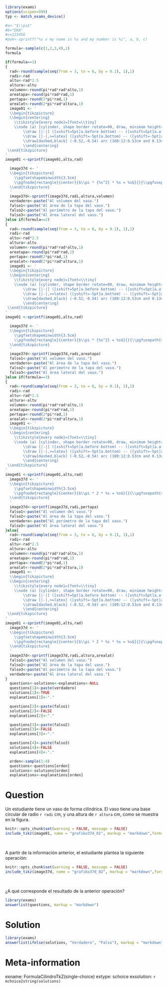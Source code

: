 ```r
library(exams)
options(scipen=999)
typ <- match_exams_device()

#a<-"$\\pi$"
#b="EKA"
#c=123456
#pok<-sprintf("%s x my name is %s and my number is %i", a, b, c)

formula<-sample(c(1,2,3,4),1)
formula

if(formula==1)
{
  rad<-round(sample(seq(from = 3, to = 6, by = 0.1), 1),1)
  radi<-rad
  altu<-rad*2.5
  altura<-altu
  volumen<-round(pi*rad*rad*altu,1)
  areatapa<-round(pi*rad*rad,1)
  pertapa<-round(2*pi*rad,1)
  arealat<-round(2*pi*rad*altura,1)
  image01 <- '
  \\begin{tikzpicture}
  \\begin{centering}
	\\tikzstyle{every node}=[font=\\tiny]	
	\\node (a) [cylinder, shape border rotate=90, draw, minimum height=15mm, minimum width=10.5mm,cylinder uses custom fill,cylinder body fill=blue!40,cylinder end fill=blue!15] {};
		\\draw [|-|] ([xshift=5pt]a.before bottom) -- ([xshift=5pt]a.after top) node [midway, right] {$%s cm$};
		\\draw [|-|,>=latex] ([yshift=-5pt]a.bottom) -- ([yshift=-5pt]a.bottom -| a.before bottom) node [midway, below] {$%s cm$};
		\\draw[dashed,black] (-0.52,-0.54) arc (180:12:0.53cm and 0.13cm);
		\\end{centering}
 \\end{tikzpicture}
'
image01 <-sprintf(image01,altu,rad)

  image37d <- '
  \\begin{tikzpicture}
	\\pgfsetshapeminwidth{3.5cm}
	\\pgfnode{rectangle}{center}{$\\pi * {%s^2} * %s = %s$}{}{\\pgfusepath{stroke}}
  \\end{tikzpicture}
  '
  image37d<-sprintf(image37d,radi,altura,volumen)
  verdadero<-paste("Al volumen del vaso.")
  falso1<-paste("Al área de la tapa del vaso.")
  falso2<-paste("Al perímetro de la tapa del vaso.")
  falso3<-paste("Al área lateral del vaso.")
}else if(formula==2)
{
  rad<-round(sample(seq(from = 3, to = 6, by = 0.1), 1),1)
  radi<-rad
  altu<-rad*2.5
  altura<-altu
  volumen<-round(pi*rad*rad*altu,1)
  areatapa<-round(pi*rad*rad,1)
  pertapa<-round(2*pi*rad,1)
  arealat<-round(2*pi*rad*altura,1)
  image01 <- '
  \\begin{tikzpicture}
  \\begin{centering}
	\\tikzstyle{every node}=[font=\\tiny]	
	\\node (a) [cylinder, shape border rotate=90, draw, minimum height=15mm, minimum width=10.5mm,cylinder uses custom fill,cylinder body fill=blue!40,cylinder end fill=blue!15] {};
		\\draw [|-|] ([xshift=5pt]a.before bottom) -- ([xshift=5pt]a.after top) node [midway, right] {$%s cm$};
		\\draw [|-|,>=latex] ([yshift=-5pt]a.bottom) -- ([yshift=-5pt]a.bottom -| a.before bottom) node [midway, below] {$%s cm$};
		\\draw[dashed,black] (-0.52,-0.54) arc (180:12:0.53cm and 0.13cm);
		\\end{centering}
 \\end{tikzpicture}
'
image01 <-sprintf(image01,altu,rad)

  image37d <- '
  \\begin{tikzpicture}
	\\pgfsetshapeminwidth{3.5cm}
	\\pgfnode{rectangle}{center}{$\\pi * {%s^2} = %s$}{}{\\pgfusepath{stroke}}
  \\end{tikzpicture}
  '
  image37d<-sprintf(image37d,radi,areatapa)
  falso1<-paste("Al volumen del vaso.")
  verdadero<-paste("Al área de la tapa del vaso.")
  falso2<-paste("Al perímetro de la tapa del vaso.")
  falso3<-paste("Al área lateral del vaso.")
}else if(formula==3)
{
  rad<-round(sample(seq(from = 3, to = 6, by = 0.1), 1),1)
  radi<-rad
  altu<-rad*2.5
  altura<-altu
  volumen<-round(pi*rad*rad*altu,1)
  areatapa<-round(pi*rad*rad,1)
  pertapa<-round(2*pi*rad,1)
  arealat<-round(2*pi*rad*altura,1)
  image01 <- '
  \\begin{tikzpicture}
  \\begin{centering}
	\\tikzstyle{every node}=[font=\\tiny]	
	\\node (a) [cylinder, shape border rotate=90, draw, minimum height=15mm, minimum width=10.5mm,cylinder uses custom fill,cylinder body fill=blue!40,cylinder end fill=blue!15] {};
		\\draw [|-|] ([xshift=5pt]a.before bottom) -- ([xshift=5pt]a.after top) node [midway, right] {$%s cm$};
		\\draw [|-|,>=latex] ([yshift=-5pt]a.bottom) -- ([yshift=-5pt]a.bottom -| a.before bottom) node [midway, below] {$%s cm$};
		\\draw[dashed,black] (-0.52,-0.54) arc (180:12:0.53cm and 0.13cm);
		\\end{centering}
 \\end{tikzpicture}
'
image01 <-sprintf(image01,altu,rad)
  image37d <- '
  \\begin{tikzpicture}
	\\pgfsetshapeminwidth{3.5cm}
	\\pgfnode{rectangle}{center}{$\\pi * 2 * %s = %s$}{}{\\pgfusepath{stroke}}
  \\end{tikzpicture}
  '
  image37d<-sprintf(image37d,radi,pertapa)
  falso1<-paste("Al volumen del vaso.")
  falso2<-paste("Al área de la tapa del vaso.")
  verdadero<-paste("Al perímetro de la tapa del vaso.")
  falso3<-paste("Al área lateral del vaso.")
}else{
  rad<-round(sample(seq(from = 3, to = 6, by = 0.1), 1),1)
  radi<-rad
  altu<-rad*2.5
  altura<-altu
  volumen<-round(pi*rad*rad*altu,1)
  areatapa<-round(pi*rad*rad,1)
  pertapa<-round(2*pi*rad,1)
  arealat<-round(2*pi*rad*altura,1)
  image01 <- '
  \\begin{tikzpicture}
  \\begin{centering}
	\\tikzstyle{every node}=[font=\\tiny]	
	\\node (a) [cylinder, shape border rotate=90, draw, minimum height=15mm, minimum width=10.5mm,cylinder uses custom fill,cylinder body fill=blue!40,cylinder end fill=blue!15] {};
		\\draw [|-|] ([xshift=5pt]a.before bottom) -- ([xshift=5pt]a.after top) node [midway, right] {$%s cm$};
		\\draw [|-|,>=latex] ([yshift=-5pt]a.bottom) -- ([yshift=-5pt]a.bottom -| a.before bottom) node [midway, below] {$%s cm$};
		\\draw[dashed,black] (-0.52,-0.54) arc (180:12:0.53cm and 0.13cm);
		\\end{centering}
 \\end{tikzpicture}
'
image01 <-sprintf(image01,altu,rad)
  image37d <- '
  \\begin{tikzpicture}
	\\pgfsetshapeminwidth{3.5cm}
	\\pgfnode{rectangle}{center}{$\\pi * 2 * %s * %s = %s$}{}{\\pgfusepath{stroke}}
  \\end{tikzpicture}
  '
  image37d<-sprintf(image37d,radi,altura,arealat)
  falso1<-paste("Al volumen del vaso.")
  falso2<-paste("Al área de la tapa del vaso.")
  falso3<-paste("Al perímetro de la tapa del vaso.")
  verdadero<-paste("Al área lateral del vaso.")
}
  questions<-solutions<-explanations<-NULL
  questions[1]<-paste(verdadero)
  solutions[1]<-TRUE
  explanations[1]<-"."

  questions[2]<-paste(falso1)
  solutions[2]<-FALSE
  explanations[2]<-"."

  questions[3]<-paste(falso2)
  solutions[3]<-FALSE
  explanations[3]<-"."

  questions[4]<-paste(falso3)
  solutions[4]<-FALSE
  explanations[4]<-"."

  orden<-sample(1:4)
  questions<-questions[orden]
  solutions<-solutions[orden]
  explanations<-explanations[orden]
```

Question
========
Un estudiante tiene un vaso de forma cilíndrica. El vaso tiene una base circular de radio `r radi` cm, y una altura de `r altura` cm, como se muestra en la figura.
\

```r
knitr::opts_chunk$set(warning = FALSE, message = FALSE) 
include_tikz(image01, name = "grafiko37d_01", markup = "markdown",format = typ, library = c("shapes.geometric", "babel","arrows"), packages=c("tikz","xcolor"),width = "4cm")
```
\

A partir de la información anterior, el estudiante plantea la siguiente operación:
\

```r
knitr::opts_chunk$set(warning = FALSE, message = FALSE) 
include_tikz(image37d, name = "grafiko37d_02", markup = "markdown",format = typ, library = c("shapes.geometric", "babel","arrows"), packages=c("tikz","tkz-fct","graphicx"),width = "4cm")
```
\

¿A qué corresponde el resultado de la anterior operación?

```r
library(exams)
answerlist(questions, markup = "markdown")
```

Solution
========
```r
library(exams)
answerlist(ifelse(solutions, "Verdadero", "Falso"), markup = "markdown")
```

Meta-information
================
exname: FormulaCilindroTkZ(single-choice)
extype: schoice
exsolution: `r mchoice2string(solutions)`
